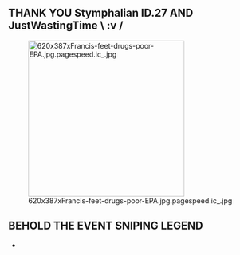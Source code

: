 


== THANK YOU '''Stymphalian ID.27 AND JustWastingTime \ :v /''' ==
[[File:620x387xFrancis-feet-drugs-poor-EPA.jpg.pagespeed.ic .jpg|thumb|313x313px]]

==BEHOLD THE EVENT SNIPING   LEGEND==
{{ShipInfoKai|Atago/Kai|los=auto|los_max=auto|evasion=auto|evasion_max=auto|asw=auto|asw_max=auto}}
<noinclude>
* </noinclude>